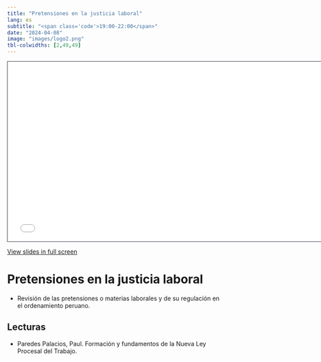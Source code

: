 ```yaml
---
title: "Pretensiones en la justicia laboral"
lang: es
subtitle: "<span class='code'>19:00-22:00</span>"
date: "2024-04-08"
image: "images/logo2.png"
tbl-colwidths: [2,49,49]
---
```


```{=html}
<iframe class="slide-deck" src="../materials/2024-04-PRETENSIONES-JUSTICIA-LABORAL.html" height="420" width="747" style="border: 1px solid #2e3846;"></iframe>
```

[View slides in full screen](../materials/2024-04-PRETENSIONES-JUSTICIA-LABORAL.html)

# Pretensiones en la justicia laboral

-   Revisión de las pretensiones o materias laborales y de su regulación en el ordenamiento peruano. 

## Lecturas

-   Paredes Palacios, Paul. Formación y fundamentos de la Nueva Ley Procesal del Trabajo. 